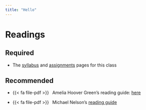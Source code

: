 ```yaml
---
title: "Hello"
---
```


# Readings


## Required

- The [syllabus](/index.qmd) and [assignments](/assignment/index.qmd) pages for this class


## Recommended

- {{< fa file-pdf >}}&ensp; Amelia Hoover Green's reading guide: [here](https://www.ameliahoovergreen.com/uploads/9/3/0/9/93091546/writing-guide.pdf)

- {{< fa file-pdf >}}&ensp; Michael Nelson's [reading guide](https://cs.brynmawr.edu/cs383-cta/website/assets/readings/How_to_Read_Journal_Articles_Like_a_Professor.pdf)

